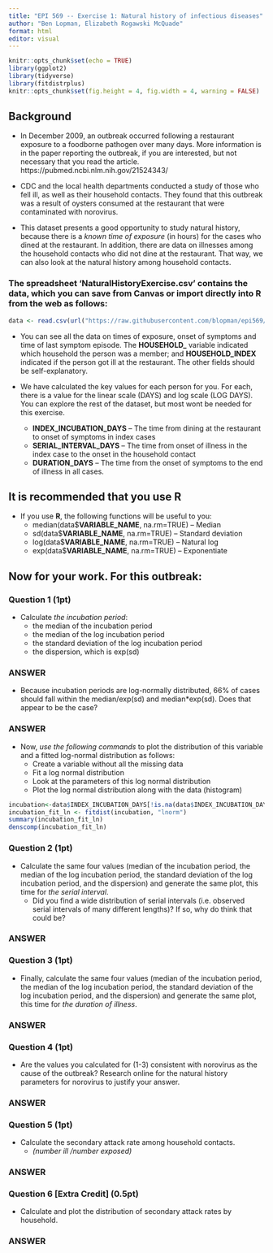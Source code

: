 ```yaml
---
title: "EPI 569 -- Exercise 1: Natural history of infectious diseases"
author: "Ben Lopman, Elizabeth Rogawski McQuade"
format: html
editor: visual
---
```


```r
knitr::opts_chunk$set(echo = TRUE)
library(ggplot2)
library(tidyverse)
library(fitdistrplus)
knitr::opts_chunk$set(fig.height = 4, fig.width = 4, warning = FALSE)
```

## Background

-   In December 2009, an outbreak occurred following a restaurant exposure to a foodborne pathogen over many days. More information is in the paper reporting the outbreak, if you are interested, but not necessary that you read the article. https://pubmed.ncbi.nlm.nih.gov/21524343/

-   CDC and the local health departments conducted a study of those who fell ill, as well as their household contacts. They found that this outbreak was a result of oysters consumed at the restaurant that were contaminated with norovirus.

-   This dataset presents a good opportunity to study natural history, because there is a *known time of exposure* (in hours) for the cases who dined at the restaurant. In addition, there are data on illnesses among the household contacts who did not dine at the restaurant. That way, we can also look at the natural history among household contacts.

### The spreadsheet ‘NaturalHistoryExercise.csv’ contains the data, which you can save from Canvas or import directly into R from the web as follows:

```r
data <- read.csv(url("https://raw.githubusercontent.com/blopman/epi569/master/NaturalHistoryExercise.csv")) #%>% rename(HOUSEHOLD_ = ï..HOUSEHOLD_) #you may need to run the commented out code if the HOUSEHOLD_ variable is read in wrong
```

-   You can see all the data on times of exposure, onset of symptoms and time of last symptom episode. The **HOUSEHOLD\_** variable indicated which household the person was a member; and **HOUSEHOLD_INDEX** indicated if the person got ill at the restaurant. The other fields should be self-explanatory.

-   We have calculated the key values for each person for you. For each, there is a value for the linear scale (DAYS) and log scale (LOG DAYS). You can explore the rest of the dataset, but most wont be needed for this exercise.

    -   **INDEX_INCUBATION_DAYS** -- The time from dining at the restaurant to onset of symptoms in index cases
    -   **SERIAL_INTERVAL_DAYS** -- The time from onset of illness in the index case to the onset in the household contact
    -   **DURATION_DAYS** -- The time from the onset of symptoms to the end of illness in all cases.

## It is recommended that you use **R**

-   If you use **R**, the following functions will be useful to you:
    -   median(data\$**VARIABLE_NAME**, na.rm=TRUE) -- Median
    -   sd(data\$**VARIABLE_NAME**, na.rm=TRUE) -- Standard deviation
    -   log(data\$**VARIABLE_NAME**, na.rm=TRUE) -- Natural log
    -   exp(data\$**VARIABLE_NAME**, na.rm=TRUE) -- Exponentiate

## Now for your work. For this outbreak:

### Question 1 **(1pt)**

-   Calculate *the incubation period*:
    -   the median of the incubation period
    -   the median of the log incubation period
    -   the standard deviation of the log incubation period
    -   the dispersion, which is exp(sd)

### ANSWER

-   Because incubation periods are log-normally distributed, 66% of cases should fall within the median/exp(sd) and median\*exp(sd). Does that appear to be the case?

### ANSWER

-   Now, *use the following commands* to plot the distribution of this variable and a fitted log-normal distribution as follows:
    -   Create a variable without all the missing data
    -   Fit a log normal distribution
    -   Look at the parameters of this log normal distribution
    -   Plot the log normal distribution along with the data (histogram)

```r
incubation<-data$INDEX_INCUBATION_DAYS[!is.na(data$INDEX_INCUBATION_DAYS)]
incubation_fit_ln <- fitdist(incubation, "lnorm")
summary(incubation_fit_ln)
denscomp(incubation_fit_ln)
```

### Question 2 **(1pt)**

-   Calculate the same four values (median of the incubation period, the median of the log incubation period, the standard deviation of the log incubation period, and the dispersion) and generate the same plot, this time for *the serial interval*.
    -   Did you find a wide distribution of serial intervals (i.e. observed serial intervals of many different lengths)? If so, why do think that could be?

### ANSWER

### Question 3 **(1pt)**

-   Finally, calculate the same four values (median of the incubation period, the median of the log incubation period, the standard deviation of the log incubation period, and the dispersion) and generate the same plot, this time for *the duration of illness*.

### ANSWER

### Question 4 **(1pt)**

-   Are the values you calculated for (1-3) consistent with norovirus as the cause of the outbreak? Research online for the natural history parameters for norovirus to justify your answer.

### ANSWER

### Question 5 **(1pt)**

-   Calculate the secondary attack rate among household contacts.
    -   *(number ill /number exposed)*

### ANSWER

### Question 6 \[Extra Credit\] **(0.5pt)**

-   Calculate and plot the distribution of secondary attack rates by household.

### ANSWER
